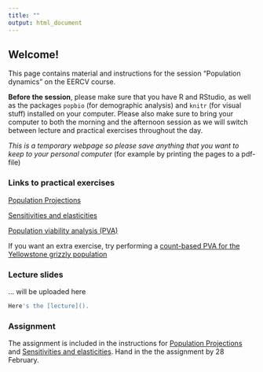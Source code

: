 ```yaml
---
title: ""
output: html_document
---
```


## Welcome!

This page contains material and instructions for the session "Population dynamics" on the EERCV course. 

**Before the session**, please make sure that you have R and RStudio, as well as the packages `popbio` (for demographic analysis) and `knitr` (for visual stuff) installed on your computer. Please also make sure to bring your computer to both the morning and the afternoon session as we will switch between lecture and practical exercises throughout the day.

*This is a temporary webpage so please save anything that you want to keep to your personal computer* (for example by printing the pages to a pdf-file)

### Links to practical exercises

[Population Projections](Activity/PopulationProjection20.html)  

[Sensitivities and elasticities](Activity/SensitivitiesAndElasticities20.html)  

[Population viability analysis (PVA)](Activity/PopulationViabilityAnalysis20.html)  

If you want an extra exercise, try performing a [count-based PVA for the Yellowstone grizzly population](http://www.montana.edu/screel/teaching/bioe-440r-521/course-outline/count-based-PVA-grizzly-data.R)

### Lecture slides  

... will be uploaded here

```r

Here's the [lecture](). 

```

### Assignment  

The assignment is included in the instructions for [Population Projections](Activity/PopulationProjection.html) and [Sensitivities and elasticities](Activity/SensitivitiesAndElasticities.html). Hand in the the assignment by 28 February. 




